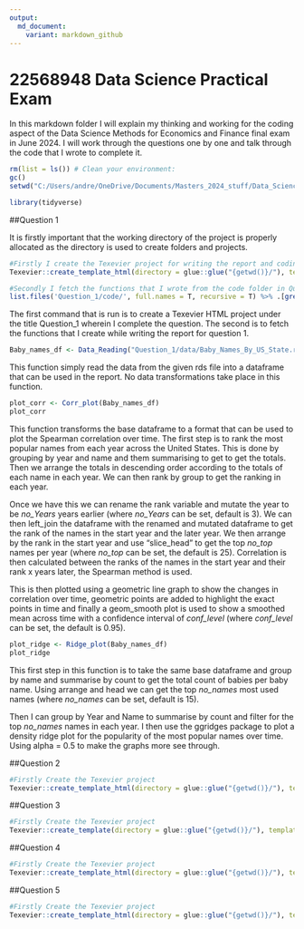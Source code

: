 ```yaml
---
output:
  md_document:
    variant: markdown_github
---
```


# 22568948 Data Science Practical Exam

In this markdown folder I will explain my thinking and working for the coding aspect of the Data Science Methods for Economics and Finance final exam in June 2024. I will work through the questions one by one and talk through the code that I wrote to complete it.


```r

rm(list = ls()) # Clean your environment:
gc()
setwd("C:/Users/andre/OneDrive/Documents/Masters_2024_stuff/Data_Science/Data_Science_Exam/22568948")

library(tidyverse)
```

##Question 1

It is firstly important that the working directory of the project is properly allocated as the directory is used to create folders and projects.  

```r
#Firstly I create the Texevier project for writing the report and coding in Question 1
Texevier::create_template_html(directory = glue::glue("{getwd()}/"), template_name = "Question_1")

#Secondly I fetch the functions that I wrote from the code folder in Question 1
list.files('Question_1/code/', full.names = T, recursive = T) %>% .[grepl('.R', .)] %>% as.list() %>% walk(~source(.))

```

The first command that is run is to create a Texevier HTML project under the title Question_1 wherein I complete the question. The second is to fetch the functions that I create while writing the report for question 1.

```r
Baby_names_df <- Data_Reading("Question_1/data/Baby_Names_By_US_State.rds")
```

This function simply read the data from the given rds file into a dataframe that can be used in the report. No data transformations take place in this function.

```r
plot_corr <- Corr_plot(Baby_names_df)
plot_corr
```

This function transforms the base dataframe to a format that can be used to plot the Spearman correlation over time. The first step is to rank the most popular names from each year across the United States. This is done by grouping by year and name and them summarising to get to get the totals. Then we arrange the totals in descending order according to the totals of each name in each year. We can then rank by group to get the ranking in each year.

Once we have this we can rename the rank variable and mutate the year to be _no_Years_ years earlier (where _no_Years_ can be set, default is 3). We can then left_join the dataframe with the renamed and mutated dataframe to get the rank of the names in the start year and the later year. We then arrange by the rank in the start year and use "slice_head" to get the top _no_top_ names per year (where _no_top_ can be set, the default is 25). Correlation is then calculated between the ranks of the names in the start year and their rank x years later, the Spearman method is used.

This is then plotted using a geometric line graph to show the changes in correlation over time, geometric points are added to highlight the exact points in time and finally a geom_smooth plot is used to show a smoothed mean across time with a confidence interval of _conf_level_ (where _conf_level_ can be set, the default is 0.95).

```r
plot_ridge <- Ridge_plot(Baby_names_df)
plot_ridge
```

This first step in this function is to take the same base dataframe and group by name and summarise by count to get the total count of babies per baby name. Using arrange and head we can get the top _no_names_ most used names (where _no_names_ can be set, default is 15). 

Then I can group by Year and Name to summarise by count and filter for the top _no_names_ names in each year. I then use the ggridges package to plot a density ridge plot for the popularity of the most popular names over time. Using alpha = 0.5 to make the graphs more see through. 

##Question 2

```r
#Firstly Create the Texevier project
Texevier::create_template_html(directory = glue::glue("{getwd()}/"), template_name = "Question_2")


```

##Question 3

```r
#Firstly Create the Texevier project
Texevier::create_template(directory = glue::glue("{getwd()}/"), template_name = "Question_3_1")


```

##Question 4

```r
#Firstly Create the Texevier project
Texevier::create_template_html(directory = glue::glue("{getwd()}/"), template_name = "Question_4")


```

##Question 5

```r
#Firstly Create the Texevier project
Texevier::create_template_html(directory = glue::glue("{getwd()}/"), template_name = "Question_5")

```


